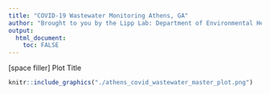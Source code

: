 ```yaml
---
title: "COVID-19 Wastewater Monitoring Athens, GA"
author: "Brought to you by the Lipp Lab: Department of Environmental Health Science, University of Georgia"
output: 
  html_document:
    toc: FALSE
---
```



[space filler] Plot Title 

```r
knitr::include_graphics("./athens_covid_wastewater_master_plot.png")
```

